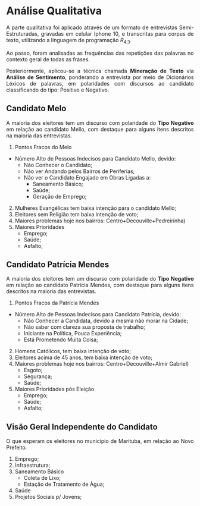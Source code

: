 
```{=html}
<style>
  body{text-align: justify}
</style>
```



::: progress
::: {.progress-bar style="width: 100%;"}
:::
:::


# **Análise Qualitativa**

A parte qualitativa foi aplicado através de um formato de entrevistas Semi-Estruturadas, gravadas em celular Iphone 10, e transcritas para corpus de texto, utilizando a linguagem de programação $R_{4.3}$.

Ao passo, foram analisadas as frequências das repetições das palavras no contexto geral de todas as frases.

Posteriormente, aplicou-se a técnica chamada **Mineração de Texto** via **Análise de Sentimento**, ponderando a entrevista por meio de Dicionários Léxicos de palavras, em polaridades com discursos ao candidato classificando do tipo: Positivo e Negativo.


::: progress
::: {.progress-bar style="width: 100%;"}
:::
:::

## Candidato Melo

A maioria dos eleitores tem um discurso com polaridade do **Tipo Negativo** em relação ao candidato Mello, com destaque para alguns itens descritos na maioria das entrevistas.

1. Pontos Fracos do Melo
- Número Alto de Pessoas Indecisos para Candidato Mello, devido:
  - Não Conhecer o Candidato; 
  - Não ver Andando pelos Bairros de Periferias;
  - Não ver o Candidato Engajado em Obras Ligadas a:
    - Saneamento Básico;
    - Saúde;
    - Geração de Emprego;
2. Mulheres Evangélicas tem baixa intenção para o candidato Mello;
3. Eleitores sem Religião tem baixa intenção de voto;
4. Maiores problemas hoje nos bairros: Centro+Decouville+Pedreirinha)
5. Maiores Prioridades
   - Emprego;
   - Saúde;
   - Asfalto;

::: progress
::: {.progress-bar style="width: 100%;"}
:::
:::


## Candidato Patrícia Mendes

A maioria dos eleitores tem um discurso com polaridade do **Tipo Negativo** em relação ao candidato Patrícia Mendes, com destaque para alguns itens descritos na maioria das entrevistas.


1. Pontos Fracos da Patrícia Mendes
- Número Alto de Pessoas Indecisos para Candidato Patrícia, devido:
   - Não Conhecer a Candidata, devido a mesma não morar na Cidade; 
   - Não saber com clareza sua proposta de trabalho;
   - Iniciante na Política, Pouca Experiência;
   - Está Prometendo Muita Coisa;
2. Homens Católicos, tem baixa intenção de voto;
3. Eleitores acima de 45 anos, tem baixa intenção de voto;
4. Maiores problemas hoje nos bairros: Centro+Decouville+Almir Gabriel)
   - Esgoto;
   - Segurança;
   - Saúde;
5. Maiores Prioridades pós Eleição
   - Emprego;
   - Saúde;
   - Asfalto;

::: progress
::: {.progress-bar style="width: 100%;"}
:::
:::

## **Visão Geral Independente do Candidato**

O que esperam os eleitores no município de Marituba, em relação ao Novo Prefeito.

1. Emprego;
2. Infraestrutura;
3. Saneamento Básico
   - Coleta de Lixo;
   - Estação de Tratamento de Àgua;
4. Saúde
5. Projetos Sociais p/ Jovens;



::: progress
::: {.progress-bar style="width: 100%;"}
:::
:::
